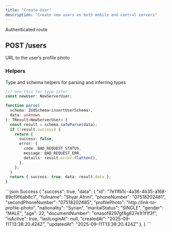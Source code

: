 ```yaml
---
title: "Create User"
description: "Create new users on both mobile and central servers"
---
```


<Info>Authenticated route</Info>
## POST /users

<Expandable title="User Schema">
  <ResponseField
    name="fullname"
    type="string"
    example="Dilshad Khalil"
    required
  />
  <ResponseField
    name="phoneNumber"
    type="string"
    example="07518202480"
    required
  />
  <ResponseField name="secondPhoneNumber" type="string" example="07518202482" />
  <ResponseField name="maritalStatus" type="string" example="SINGLE" required />
  <ResponseField
    name="profilePhoto"
    type="string"
    example="https://link-to-profile-photo"
  >
    URL to the user’s profile photo
  </ResponseField>
  <ResponseField name="nationality" type="string" example="Syrian" required />
  <ResponseField name="gender" type="string" example="MALE" required />
  <ResponseField name="age" type="integer" example="23" required />
  <ResponseField
    name="documentNumber"
    type="string"
    example="OHOhshgb918hdf1bn908rh01h3f80n8103"
    required
  />
  <ResponseField name="isActive" type="boolean" example="true" />
</Expandable>

### Helpers

Type and schema helpers for parsing and inferring types

```ts ServerUser
//? Use this for type infer
const newUser: NewServerUser;
```

```ts insertUserSchema
function parse(
  schema: ZodSchema<insertUserSchema>,
  data: unknown
): TResult<NewServerUser> {
  const result = schema.safeParse(data);
  if (!result.success) {
    return {
      success: false,
      error: {
        code: BAD_REQUEST_STATUS,
        message: BAD_REQUEST_ERR,
        details: result.error.flatten(),
      },
    };
  }
  return { success: true, data: result.data };
}
```

<ResponseExample>
```json Success
{
    "success": true,
    "data": {
            "id": "7e11fb1c-4a36-4b35-a168-89cf9f6ab8c1",
            "fullname": "Shyar Afrini",
            "phoneNumber": "07518202481",
            "secondPhoneNumber": "07518202485",
            "profilePhoto": "http://link-to-profile-photo",
            "nationality": "Syrian",
            "maritalStatus": "SINGLE",
            "gender": "MALE",
            "age": 22,
            "documentNumber": "onasof8297gf8g827e1r1f1f3f",
            "isActive": true,
            "lastLoginAt": null,
            "createdAt": "2025-09-11T13:38:20.424Z",
            "updatedAt": "2025-09-11T13:38:20.424Z"
        },
}
```
</ResponseExample>
